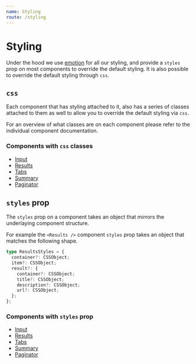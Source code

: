 ```yaml
---
name: Styling
route: /styling
---
```


# Styling

Under the hood we use [emotion](https://emotion.sh/) for all our styling, and provide a `styles` prop on most components
to override the default styling. It is also possible to override the default styling through `css`.

## `css`

Each component that has styling attached to it, also has a series of classes attached to them as well
to allow you to override the default styling via `css`.

For an overview of what classes are on each component please refer to the individual component documentation.

### Components with `css` classes

- [Input](/components/input#styles)
- [Results](/components/results#styles)
- [Tabs](/components/tabs#styles)
- [Summary](/components/summary#styles)
- [Paginator](/components/paginator#styles)

## `styles` prop

The `styles` prop on a component takes an object that mirrors the underlaying component structure.

For example the `<Results />` component `styles` prop takes an object that matches the following shape.

```typescript
type ResultsStyles = {
  container?: CSSObject;
  item?: CSSObject;
  result?: {
    container?: CSSObject;
    title?: CSSObject;
    description?: CSSObject;
    url?: CSSObject;
  };
};
```

### Components with `styles` prop

- [Input](/components/input#styles)
- [Results](/components/results#styles)
- [Tabs](/components/tabs#styles)
- [Summary](/components/summary#styles)
- [Paginator](/components/paginator#styles)
